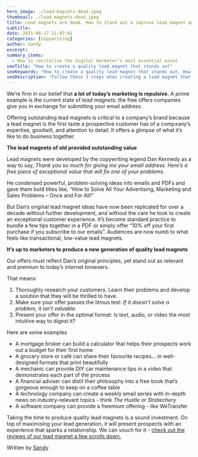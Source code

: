 ```yaml
---
hero_image: ./lead-magnets-dead.jpeg
thumbnail: ./lead-magnets-dead.jpeg
title: Lead magnets are dead. How to stand out & improve lead magnet quality
subtitle:
date: 2021-08-17 11:07:01
categories: [Copywriting]
author: Sandy
excerpt:
summary_items:
  - How to revitalise the digital marketer’s most essential asset
seoTitle: "How to create a quality lead magnet that stands out"
seoKeywords: "How to create a quality lead magnet that stands out, How to create a quality lead magnet, How to create a lead magnet that stands out, lead magnet that stands out, improve lead magnet quality"
seoDescription: "Follow these 3 steps when creating a lead magnet that stands out from the competition and entices customers to learn more about your business. Examples included."
---
```


We’re firm in our belief that **a lot of today’s marketing is repulsive.** A prime example is the current state of _lead magnets:_ the free offers companies give you in exchange for submitting your email address.

Offering outstanding lead magnets is critical to a company’s brand because a lead magnet is the first taste a prospective customer has of a comp≠any’s expertise, goodwill, and attention to detail. It offers a glimpse of what it’s like to do business together.

**The lead magnets of old provided outstanding value**

Lead magnets were developed by the copywriting legend Dan Kennedy as a way to say, _Thank you so much for giving me your email address. Here’s a free piece of exceptional value that will fix one of your problems._

He condensed powerful, problem-solving ideas into emails and PDFs and gave them bold titles like, “How to Solve All Your Advertising, Marketing and Sales Problems – Once and For All!”

But Dan’s original lead magnet ideas have now been replicated for over a decade without further development, and without the care he took to create an exceptional customer experience. It’s become standard practice to bundle a few tips together in a PDF or simply offer “10% off your first purchase if you subscribe to our emails”. Audiences are now numb to what feels like transactional, low-value lead magnets.

**It’s up to marketers to produce a new generation of quality lead magnets**

Our offers must reflect Dan’s original principles, yet stand out as relevant and premium to today’s internet browsers.

That means:

1. Thoroughly research your customers. Learn their problems and develop a solution that they will be thrilled to have.
2. Make sure your offer passes the litmus test: _If it doesn’t solve a problem, it isn’t valuable._
3. Present your offer in the optimal format: Is text, audio, or video the most intuitive way to digest it?

Here are some examples

- A mortgage broker can build a calculator that helps their prospects work out a budget for their first home
- A grocery store or café can share their favourite recipes… in well-designed formats that print beautifully
- A mechanic can provide DIY car maintenance tips in a video that demonstrates each part of the process
- A financial adviser can distil their philosophy into a free book that’s gorgeous enough to keep on a coffee table
- A technology company can create a weekly email series with in-depth news on industry-relevant topics - think _The Hustle or Stratechery_
- A software company can provide a freemium offering - like WeTransfer

Taking the time to produce quality lead magnets is a sound investment. On top of maximising your lead generation, it will present prospects with an experience that sparks a relationship. We can vouch for it - [check out the reviews of our lead magnet a few scrolls down.](https://double-agency.com/sign-up)

Written by [Sandy](https://www.linkedin.com/in/sandy-radburnd/)
